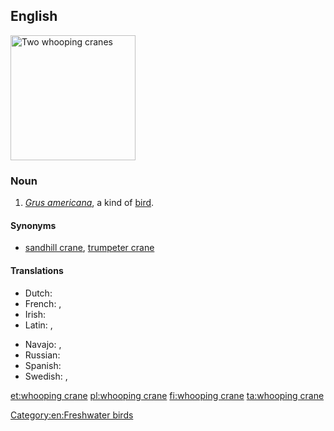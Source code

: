 ==English==
[[Image:WhoopingCrane23.jpg|thumb|right|200px|Two whooping cranes]]
{{wikipedia}}
{{wikispecies|Grus americana}}
===Noun===
{{en-noun|head=[[whooping]] [[crane]]}}

# ''[[Grus americana]]'', a kind of [[bird]].

====Synonyms====
* [[sandhill crane]], [[trumpeter crane]]

====Translations====
{{trans-top|Grus americana}}
* Dutch: {{t+|nl|kraanvogel|m}}
* French: {{t|fr|grue canadienne|f}}, {{t|fr|grue américaine|f}}
* Irish: {{t|ga|grús Meiriceánach|m}}
* Latin: {{t|la|Grus americana}}, {{t|la|Grus canadensis}}
{{trans-mid}}
* Navajo: {{t|nv|dééł}}, {{t|nv|tóniłhę́ęshii}}
* Russian: {{t|ru|америка́нский жура́вль|m|sc=Cyrl}}
* Spanish: {{t|es|grulla blanca|f}}
* Swedish: {{t|sv|prärietrana}}, {{t|sv|trumpetartrana}}
{{trans-bottom}}

[[Category:en:Freshwater birds]]

[[et:whooping crane]]
[[pl:whooping crane]]
[[fi:whooping crane]]
[[ta:whooping crane]]